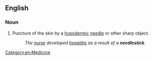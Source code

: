 {{wikipedia|Needlestick injury}}
==English==

===Noun===
{{en-noun}}

# Puncture of the skin by a [[hypodermic]] [[needle]] or other sharp object.
#: ''The [[nurse]] developed [[hepatitis]] as a result of a '''needlestick'''.''

[[Category:en:Medicine]]